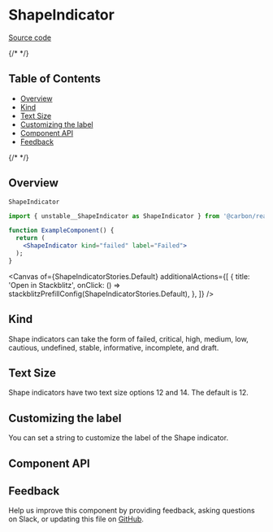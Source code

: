 
<Meta isTemplate />

# ShapeIndicator

[Source code](https://github.com/carbon-design-system/carbon/tree/main/packages/react/src/components/ShapeIndicator)
&nbsp;

{/* <!-- START doctoc generated TOC please keep comment here to allow auto update --> <!-- DON'T EDIT THIS SECTION, INSTEAD RE-RUN doctoc TO UPDATE --> */}

## Table of Contents

- [Overview](#overview)
- [Kind](#kind)
- [Text Size](#text-size)
- [Customizing the label](#customizing-the-label)
- [Component API](#component-api)
- [Feedback](#feedback)

{/* <!-- END doctoc generated TOC please keep comment here to allow auto update --> */}

## Overview

`ShapeIndicator`

```jsx
import { unstable__ShapeIndicator as ShapeIndicator } from '@carbon/react';

function ExampleComponent() {
  return (
    <ShapeIndicator kind="failed" label="Failed">
  );
}
```

<Canvas
  of={ShapeIndicatorStories.Default}
  additionalActions={[
    {
      title: 'Open in Stackblitz',
      onClick: () => stackblitzPrefillConfig(ShapeIndicatorStories.Default),
    },
  ]}
/>

## Kind

Shape indicators can take the form of failed, critical, high, medium, low,
cautious, undefined, stable, informative, incomplete, and draft.

## Text Size

Shape indicators have two text size options 12 and 14. The default is 12.

## Customizing the label

You can set a string to customize the label of the Shape indicator.

## Component API

<ArgTypes />

## Feedback

Help us improve this component by providing feedback, asking questions on Slack,
or updating this file on
[GitHub](https://github.com/carbon-design-system/carbon/edit/main/packages/react/src/components/ShapeIndicator/ShapeIndicator.mdx).
